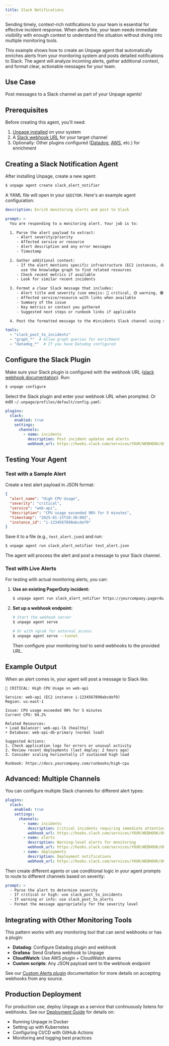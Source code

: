 ```yaml
---
title: Slack Notifications
---
```


Sending timely, context-rich notifications to your team is essential for effective incident response. When alerts fire, your team needs immediate visibility with enough context to understand the situation without diving into multiple monitoring tools.

This example shows how to create an Unpage agent that automatically enriches alerts from your monitoring system and posts detailed notifications to Slack. The agent will analyze incoming alerts, gather additional context, and format clear, actionable messages for your team.

## Use Case

Post messages to a Slack channel as part of your Unpage agents!

## Prerequisites

Before creating this agent, you'll need:
1. [Unpage installed](/) on your system
2. A [Slack webhook URL](/plugins/slack#prerequisites) for your target channel
3. Optionally: Other plugins configured ([Datadog](/plugins/datadog), [AWS](/plugins/aws), etc.) for enrichment

## Creating a Slack Notification Agent

After installing Unpage, create a new agent:

```bash
$ unpage agent create slack_alert_notifier
```

A YAML file will open in your `$EDITOR`. Here's an example agent configuration:

```yaml
description: Enrich monitoring alerts and post to Slack

prompt: >
  You are responding to a monitoring alert. Your job is to:

  1. Parse the alert payload to extract:
     - Alert severity/priority
     - Affected service or resource
     - Alert description and any error messages
     - Timestamp

  2. Gather additional context:
     - If the alert mentions specific infrastructure (EC2 instances, databases, etc.),
       use the knowledge graph to find related resources
     - Check recent metrics if available
     - Look for similar recent incidents

  3. Format a clear Slack message that includes:
     - Alert title and severity (use emojis: 🔴 critical, 🟡 warning, 🟢 info)
     - Affected service/resource with links when available
     - Summary of the issue
     - Key metrics or context you gathered
     - Suggested next steps or runbook links if applicable

  4. Post the formatted message to the #incidents Slack channel using slack_post_to_incidents

tools:
  - "slack_post_to_incidents"
  - "graph_*"  # Allow graph queries for enrichment
  - "datadog_*"  # If you have Datadog configured
```

## Configure the Slack Plugin

Make sure your Slack plugin is configured with the webhook URL ([slack webhook documentation](https://docs.slack.dev/messaging/sending-messages-using-incoming-webhooks/)). Run:

```bash
$ unpage configure
```

Select the Slack plugin and enter your webhook URL when prompted. Or edit `~/.unpage/profiles/default/config.yaml`:

```yaml
plugins:
  slack:
    enabled: true
    settings:
      channels:
        - name: incidents
          description: Post incident updates and alerts
          webhook_url: https://hooks.slack.com/services/YOUR/WEBHOOK/URL
```

## Testing Your Agent

### Test with a Sample Alert

Create a test alert payload in JSON format:

```json
{
  "alert_name": "High CPU Usage",
  "severity": "critical",
  "service": "web-api",
  "description": "CPU usage exceeded 90% for 5 minutes",
  "timestamp": "2025-01-15T10:30:00Z",
  "instance_id": "i-1234567890abcdef0"
}
```

Save it to a file (e.g., `test_alert.json`) and run:

```bash
$ unpage agent run slack_alert_notifier test_alert.json
```

The agent will process the alert and post a message to your Slack channel.

### Test with Live Alerts

For testing with actual monitoring alerts, you can:

1. **Use an existing PagerDuty incident:**
   ```bash
   $ unpage agent run slack_alert_notifier https://yourcompany.pagerduty.com/incidents/ABC123
   ```

2. **Set up a webhook endpoint:**
   ```bash
   # Start the webhook server
   $ unpage agent serve

   # Or with ngrok for external access
   $ unpage agent serve --tunnel
   ```

   Then configure your monitoring tool to send webhooks to the provided URL.

## Example Output

When an alert comes in, your agent will post a message to Slack like:

```
🔴 CRITICAL: High CPU Usage on web-api

Service: web-api (EC2 instance i-1234567890abcdef0)
Region: us-east-1

Issue: CPU usage exceeded 90% for 5 minutes
Current CPU: 94.2%

Related Resources:
• Load Balancer: web-api-lb (healthy)
• Database: web-api-db-primary (normal load)

Suggested Actions:
1. Check application logs for errors or unusual activity
2. Review recent deployments (last deploy: 2 hours ago)
3. Consider scaling horizontally if sustained high load

Runbook: https://docs.yourcompany.com/runbooks/high-cpu
```

## Advanced: Multiple Channels

You can configure multiple Slack channels for different alert types:

```yaml
plugins:
  slack:
    enabled: true
    settings:
      channels:
        - name: incidents
          description: Critical incidents requiring immediate attention
          webhook_url: https://hooks.slack.com/services/YOUR/WEBHOOK/URL1
        - name: alerts
          description: Warning-level alerts for monitoring
          webhook_url: https://hooks.slack.com/services/YOUR/WEBHOOK/URL2
        - name: deployments
          description: Deployment notifications
          webhook_url: https://hooks.slack.com/services/YOUR/WEBHOOK/URL3
```

Then create different agents or use conditional logic in your agent prompts to route to different channels based on severity:

```yaml
prompt: >
  - Parse the alert to determine severity
  - If critical or high: use slack_post_to_incidents
  - If warning or info: use slack_post_to_alerts
  - Format the message appropriately for the severity level
```

## Integrating with Other Monitoring Tools

This pattern works with any monitoring tool that can send webhooks or has a plugin:

- **Datadog**: Configure Datadog plugin and webhook
- **Grafana**: Send Grafana webhook to Unpage
- **CloudWatch**: Use AWS plugin + CloudWatch alarms
- **Custom scripts**: Any JSON payload sent to the webhook endpoint

See our [Custom Alerts plugin](/plugins/customalerts) documentation for more details on accepting webhooks from any source.

## Production Deployment

For production use, deploy Unpage as a service that continuously listens for webhooks. See our [Deployment Guide](/howto/deployment-guide) for details on:
- Running Unpage in Docker
- Setting up with Kubernetes
- Configuring CI/CD with GitHub Actions
- Monitoring and logging best practices
